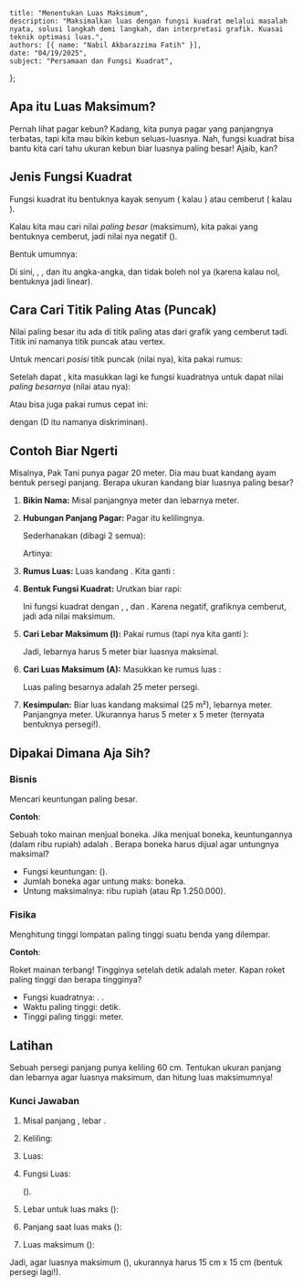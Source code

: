     title: "Menentukan Luas Maksimum",
    description: "Maksimalkan luas dengan fungsi kuadrat melalui masalah nyata, solusi langkah demi langkah, dan interpretasi grafik. Kuasai teknik optimasi luas.",
    authors: [{ name: "Nabil Akbarazzima Fatih" }],
    date: "04/19/2025",
    subject: "Persamaan dan Fungsi Kuadrat",
};

## Apa itu Luas Maksimum?

Pernah lihat pagar kebun? Kadang, kita punya pagar yang panjangnya terbatas, tapi kita mau bikin kebun seluas-luasnya. Nah, fungsi kuadrat bisa bantu kita cari tahu ukuran kebun biar luasnya paling besar! Ajaib, kan?

## Jenis Fungsi Kuadrat

Fungsi kuadrat itu bentuknya kayak senyum (<InlineMath math="ax^2 + bx + c" /> kalau <InlineMath math="a > 0" />) atau cemberut (<InlineMath math="ax^2 + bx + c" /> kalau <InlineMath math="a < 0" />).

Kalau kita mau cari nilai _paling besar_ (maksimum), kita pakai yang bentuknya cemberut, jadi nilai <InlineMath math="a" /> nya negatif (<InlineMath math="a < 0" />).

Bentuk umumnya:

<BlockMath math="f(x) = ax^2 + bx + c" />

Di sini, <InlineMath math="a" />, <InlineMath math="b" />, dan <InlineMath math="c" /> itu
angka-angka, dan <InlineMath math="a" /> tidak boleh nol ya (karena kalau nol, bentuknya jadi linear).

## Cara Cari Titik Paling Atas (Puncak)

Nilai paling besar itu ada di titik paling atas dari grafik yang cemberut tadi. Titik ini namanya titik puncak atau vertex.

Untuk mencari _posisi_ titik puncak (nilai <InlineMath math="x" /> nya), kita pakai rumus:

<BlockMath math="x_p = -\frac{b}{2a}" />

Setelah dapat <InlineMath math="x_p" />, kita masukkan lagi ke fungsi kuadratnya untuk dapat nilai _paling besarnya_ (nilai <InlineMath math="y" /> atau <InlineMath math="f(x)" /> nya):

<BlockMath math="y_p = f(x_p) = a(x_p)^2 + b(x_p) + c" />

Atau bisa juga pakai rumus cepat ini:

<BlockMath math="y_p = -\frac{D}{4a}" />

dengan <InlineMath math="D = b^2 - 4ac" /> (D itu namanya diskriminan).

## Contoh Biar Ngerti

Misalnya, Pak Tani punya pagar 20 meter. Dia mau buat kandang ayam bentuk persegi panjang. Berapa ukuran kandang biar luasnya paling besar?

1.  **Bikin Nama:** Misal panjangnya <InlineMath math="p" /> meter dan lebarnya <InlineMath math="l" /> meter.
2.  **Hubungan Panjang Pagar:** Pagar itu kelilingnya.

    <BlockMath math="2p + 2l = 20" />

    Sederhanakan (dibagi 2 semua):

    <BlockMath math="p + l = 10" />

    Artinya:

    <BlockMath math="p = 10 - l" />

3.  **Rumus Luas:** Luas kandang <InlineMath math="A = p \times l" />. Kita ganti <InlineMath math="p" />:

    <div className="flex flex-col gap-4">
      <BlockMath math="A(l) = (10 - l) \times l" />
      <BlockMath math="A(l) = 10l - l^2" />
    </div>

4.  **Bentuk Fungsi Kuadrat:** Urutkan biar rapi:

    <BlockMath math="A(l) = -l^2 + 10l" />

    Ini fungsi kuadrat dengan <InlineMath math="a = -1" />, <InlineMath math="b = 10" /> , dan <InlineMath math="c = 0" />. Karena <InlineMath math="a" /> negatif, grafiknya cemberut, jadi ada nilai maksimum.

5.  **Cari Lebar Maksimum (l):** Pakai rumus <InlineMath math="x_p = -b / (2a)" /> (tapi <InlineMath math="x" /> nya kita ganti <InlineMath math="l" />):

    <BlockMath math="l_p = -\frac{b}{2a} = -\frac{10}{2 \times (-1)} = -\frac{10}{-2} = 5" />

    Jadi, lebarnya harus 5 meter biar luasnya maksimal.

6.  **Cari Luas Maksimum (A):** Masukkan <InlineMath math="l = 5" /> ke rumus luas <InlineMath math="A(l) = 10l - l^2" />:

    <BlockMath math="A(5) = 10(5) - (5)^2 = 50 - 25 = 25" />

    Luas paling besarnya adalah 25 meter persegi.

7.  **Kesimpulan:** Biar luas kandang maksimal (25 m²), lebarnya <InlineMath math="l=5" /> meter. Panjangnya <InlineMath math="p = 10 - l = 10 - 5 = 5" /> meter. Ukurannya harus 5 meter x 5 meter (ternyata bentuknya persegi!).

## Dipakai Dimana Aja Sih?

### Bisnis

Mencari keuntungan paling besar.

**Contoh**:

Sebuah toko mainan menjual boneka. Jika menjual <InlineMath math="x" /> boneka, keuntungannya (dalam ribu rupiah) adalah <InlineMath math="K(x) = 100x - 2x^2" />. Berapa boneka harus dijual agar untungnya maksimal?

- Fungsi keuntungan: <InlineMath math="K(x) = -2x^2 + 100x" /> (<InlineMath math="a=-2, b=100" />).
- Jumlah boneka agar untung maks: <InlineMath math="x_p = -b / (2a) = -100 / (2 \times -2) = -100 / -4 = 25" /> boneka.
- Untung maksimalnya: <InlineMath math="K(25) = 100(25) - 2(25^2) = 2500 - 2(625) = 2500 - 1250 = 1250" /> ribu rupiah (atau Rp 1.250.000).

### Fisika

Menghitung tinggi lompatan paling tinggi suatu benda yang dilempar.

**Contoh**:

Roket mainan terbang! Tingginya setelah <InlineMath math="t" /> detik adalah <InlineMath math="h(t) = 40t - 5t^2" /> meter. Kapan roket paling tinggi dan berapa tingginya?

- Fungsi kuadratnya: <InlineMath math="h(t) = -5t^2 + 40t" />. <InlineMath math="a = -5, b = 40" />.
- Waktu paling tinggi: <InlineMath math="t_p = -b / (2a) = -40 / (2 \times -5) = -40 / -10 = 4" /> detik.
- Tinggi paling tinggi: <InlineMath math="h(4) = 40(4) - 5(4^2) = 160 - 5(16) = 160 - 80 = 80" /> meter.

## Latihan

Sebuah persegi panjang punya keliling 60 cm. Tentukan ukuran panjang dan lebarnya agar luasnya maksimum, dan hitung luas maksimumnya!

### Kunci Jawaban

1.  Misal panjang <InlineMath math="p" />, lebar <InlineMath math="l" />.
2.  Keliling:

    <div className="flex flex-col gap-4">
      <BlockMath math="2p + 2l = 60" />
      <BlockMath math="p + l = 30" />
      <BlockMath math="p = 30 - l" />
    </div>

3.  Luas:

    <div className="flex flex-col gap-4">
      <BlockMath math="L(l) = p \times l = (30 - l)l" />
      <BlockMath math="L(l) = 30l - l^2" />
    </div>

4.  Fungsi Luas:

    <BlockMath math="L(l) = -l^2 + 30l" />

    (<InlineMath math="a = -1, b = 30" />).

5.  Lebar untuk luas maks (<InlineMath math="l_p" />):

    <BlockMath math="l_p = -b / (2a) = -30 / (2 \times -1) = -30 / -2 = 15 \text{ cm}" />

6.  Panjang saat luas maks (<InlineMath math="p" />):

    <BlockMath math="p = 30 - l = 30 - 15 = 15 \text{ cm}" />

7.  Luas maksimum (<InlineMath math="L_{maks}" />):

    <BlockMath math="L(15) = 30(15) - (15)^2 = 450 - 225 = 225 \text{ cm}^2" />

Jadi, agar luasnya maksimum (<InlineMath math="L_{maks} = 225 \text{ cm}^2" />), ukurannya harus 15 cm x 15 cm (bentuk persegi lagi!).
